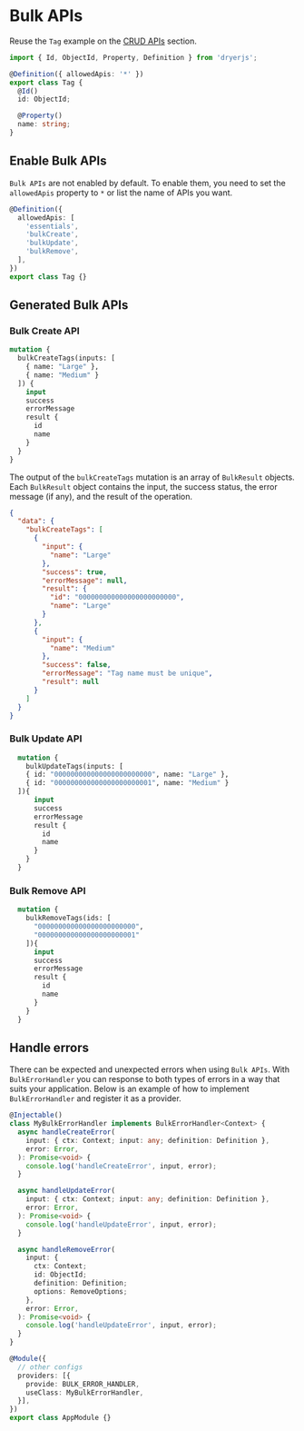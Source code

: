 
# Bulk APIs

Reuse the `Tag` example on the [CRUD APIs](/guides/crud-apis) section.

```ts copy
import { Id, ObjectId, Property, Definition } from 'dryerjs';

@Definition({ allowedApis: '*' })
export class Tag {
  @Id()
  id: ObjectId;

  @Property()
  name: string;
}
```

## Enable Bulk APIs

`Bulk APIs` are not enabled by default. To enable them, you need to set the `allowedApis` property to `*` or list the name of APIs you want.

```ts copy
@Definition({
  allowedApis: [
    'essentials',
    'bulkCreate',
    'bulkUpdate',
    'bulkRemove',
  ],
})
export class Tag {}
```

## Generated Bulk APIs

### Bulk Create API

```graphql copy
mutation {
  bulkCreateTags(inputs: [
    { name: "Large" },
    { name: "Medium" }
  ]) {
    input
    success
    errorMessage
    result {
      id
      name
    }
  }
}
```

The output of the `bulkCreateTags` mutation is an array of `BulkResult` objects. Each `BulkResult` object contains the input, the success status, the error message (if any), and the result of the operation.

```json
{
  "data": {
    "bulkCreateTags": [
      {
        "input": {
          "name": "Large"
        },
        "success": true,
        "errorMessage": null,
        "result": {
          "id": "000000000000000000000000",
          "name": "Large"
        }
      },
      {
        "input": {
          "name": "Medium"
        },
        "success": false,
        "errorMessage": "Tag name must be unique",
        "result": null
      }
    ]
  }
}
```

### Bulk Update API

```graphql copy
  mutation {
    bulkUpdateTags(inputs: [
    { id: "000000000000000000000000", name: "Large" },
    { id: "000000000000000000000001", name: "Medium" }
  ]){
      input
      success
      errorMessage
      result {
        id
        name
      }
    }
  }
```

### Bulk Remove API

```graphql copy
  mutation {
    bulkRemoveTags(ids: [
      "000000000000000000000000",
      "000000000000000000000001"
    ]){
      input
      success
      errorMessage
      result {
        id
        name
      }
    }
  }
```

## Handle errors

There can be expected and unexpected errors when using `Bulk APIs`.
With `BulkErrorHandler` you can response to both types of errors in a way that suits your application.
Below is an example of how to implement `BulkErrorHandler` and register it as a provider.

```ts copy
@Injectable()
class MyBulkErrorHandler implements BulkErrorHandler<Context> {
  async handleCreateError(
    input: { ctx: Context; input: any; definition: Definition },
    error: Error,
  ): Promise<void> {
    console.log('handleCreateError', input, error);
  }

  async handleUpdateError(
    input: { ctx: Context; input: any; definition: Definition },
    error: Error,
  ): Promise<void> {
    console.log('handleUpdateError', input, error);
  }

  async handleRemoveError(
    input: {
      ctx: Context;
      id: ObjectId;
      definition: Definition;
      options: RemoveOptions;
    },
    error: Error,
  ): Promise<void> {
    console.log('handleUpdateError', input, error);
  }
}

@Module({
  // other configs
  providers: [{
    provide: BULK_ERROR_HANDLER,
    useClass: MyBulkErrorHandler,
  }],
})
export class AppModule {}
```
